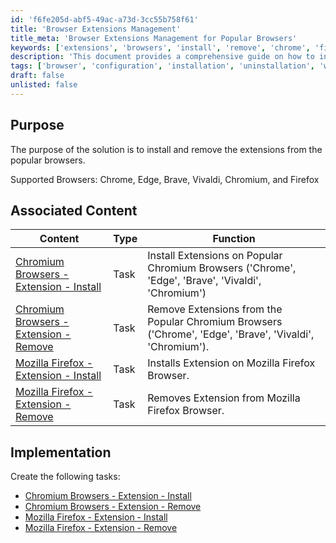 ```yaml
---
id: 'f6fe205d-abf5-49ac-a73d-3cc55b758f61'
title: 'Browser Extensions Management'
title_meta: 'Browser Extensions Management for Popular Browsers'
keywords: ['extensions', 'browsers', 'install', 'remove', 'chrome', 'firefox', 'edge', 'brave', 'vivaldi', 'chromium']
description: 'This document provides a comprehensive guide on how to install and remove extensions from popular web browsers including Chrome, Edge, Brave, Vivaldi, Chromium, and Firefox. It includes associated tasks for managing browser extensions effectively.'
tags: ['browser', 'configuration', 'installation', 'uninstallation', 'windows']
draft: false
unlisted: false
---
```

## Purpose

The purpose of the solution is to install and remove the extensions from the popular browsers.  

Supported Browsers: Chrome, Edge, Brave, Vivaldi, Chromium, and Firefox

## Associated Content

| Content                                                                                     | Type | Function                                                                                          |
|---------------------------------------------------------------------------------------------|------|---------------------------------------------------------------------------------------------------|
| [Chromium Browsers - Extension - Install](https://proval.itglue.com/DOC-5078775-16432583) | Task | Install Extensions on Popular Chromium Browsers ('Chrome', 'Edge', 'Brave', 'Vivaldi', 'Chromium') |
| [Chromium Browsers - Extension - Remove](https://proval.itglue.com/DOC-5078775-16432584)  | Task | Remove Extensions from the Popular Chromium Browsers ('Chrome', 'Edge', 'Brave', 'Vivaldi', 'Chromium'). |
| [Mozilla Firefox - Extension - Install](https://proval.itglue.com/DOC-5078775-16432580)   | Task | Installs Extension on Mozilla Firefox Browser.                                                   |
| [Mozilla Firefox - Extension - Remove](https://proval.itglue.com/DOC-5078775-16432579)    | Task | Removes Extension from Mozilla Firefox Browser.                                                  |

## Implementation

Create the following tasks:  
- [Chromium Browsers - Extension - Install](https://proval.itglue.com/DOC-5078775-16432583)  
- [Chromium Browsers - Extension - Remove](https://proval.itglue.com/DOC-5078775-16432584)  
- [Mozilla Firefox - Extension - Install](https://proval.itglue.com/DOC-5078775-16432580)  
- [Mozilla Firefox - Extension - Remove](https://proval.itglue.com/DOC-5078775-16432579)  











